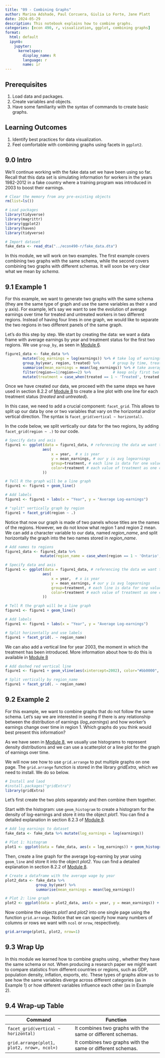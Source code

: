 ```yaml
---
title: "09 - Combining Graphs"
author: Marina Adshade, Paul Corcuera, Giulia Lo Forte, Jane Platt
date: 2024-05-29
description: This notebook explains how to combine graphs. 
categories: [econ 490, r, visualization, ggplot, combining graphs]
format: 
  html: default
  ipynb:
    jupyter:
      kernelspec:
        display_name: R
        language: r
        name: ir
---
```



## Prerequisites

1. Load data and packages.
2. Create variables and objects.
3. Have some familiarity with the syntax of commands to create basic graphs.

## Learning Outcomes 

1. Identify best practices for data visualization.
2. Feel comfortable with combining graphs using facets in `ggplot2`.

## 9.0 Intro

We'll continue working with the fake data set we have been using so far. Recall that this data set is simulating information for workers in the years 1982-2012 in a fake country where a training program was introduced in 2003 to boost their earnings.

```r
# Clear the memory from any pre-existing objects
rm(list=ls())

# Load packages
library(tidyverse)
library(magrittr)
library(ggplot2)
library(haven)
library(tidyverse)

# Import dataset
fake_data <- read_dta("../econ490-r/fake_data.dta")
```

In this module, we will work on two examples. The first example covers combining two graphs with the same schema, while the second covers combining two graphs with different schemas. It will soon be very clear what we mean by *schema*.

## 9.1 Example 1

For this example, we want to generate two graphs with the same schema (they are the same type of graph and use the same variables as their x and y axis). For example, let's say we want to see the evolution of average earnings over time for treated and untreated workers in two different regions. Instead of having four lines in one graph, we would like to separate the two regions in two different panels of the same graph.

Let's do this step by step. We start by creating the data: we want a data frame with average earnings by year and treatment status for the first two regions. We use `group_by`, as seen in [Module 6](https://comet.arts.ubc.ca/docs/Research/econ490-r/06_Within_Group.html).

```r
figure1_data <- fake_data %>%
        mutate(log_earnings = log(earnings)) %>% # take log of earnings
        group_by(year, region, treated) %>%      # group by time, treatment status, and region
        summarise(mean_earnings = mean(log_earnings)) %>% # take average by group
        filter(region==1|region==2) %>%          # keep only first two regions
        mutate(treatment = case_when(treated == 1 ~ 'Treated', treated == 0 ~ 'Untreated')) # create a character variable for treatment
```

Once we have created our data, we proceed with the same steps we have used in section 8.2.2 of [Module 8](https://comet.arts.ubc.ca/docs/Research/econ490-r/08_ggplot_graphs.html) to create a line plot with one line for each treatment status (*treated* and *untreated*).

In this case, we need to add a crucial component: `facet_grid`. This allows to split up our data by one or two variables that vary on the horizontal and/or vertical direction. The syntax is `facet_grid(vertical ~ horizontal)`.

In the code below, we split vertically our data for the two regions, by adding `facet_grid(region ~ .)` to our code.

```r
# Specify data and axis
figure1 <- ggplot(data = figure1_data, # referencing the data we want to use
                 aes(
                     x = year,  # x is year
                     y = mean_earnings, # our y is avg logearnings
                     group=treatment, # each line is data for one value of treatment
                     color=treatment # each value of treatment as one color
                 ))

# Tell R the graph will be a line graph
figure1 <- figure1 + geom_line() 

# Add labels
figure1 <- figure1 + labs(x = "Year", y = "Average Log-earnings")

# "split" vertically graph by region
figure1 + facet_grid(region ~ .)
```

Notice that now our graph is made of two panels whose titles are the names of the regions. However, we do not know what region 1 and region 2 mean. We can add a character variable to our data, named *region_name*, and split horizontally the graph into the two names stored in *region_name*.

```r
# Add names to regions
figure1_data <- figure1_data %>%
                mutate(region_name = case_when(region == 1 ~ 'Ontario', region == 2 ~ 'Manitoba'))

# Specify data and axis
figure1 <- ggplot(data = figure1_data, # referencing the data we want to use
                 aes(
                     x = year,  # x is year
                     y = mean_earnings, # our y is avg logearnings
                     group=treatment, # each line is data for one value of treatment
                     color=treatment # each value of treatment as one color
                 ))

# Tell R the graph will be a line graph
figure1 <- figure1 + geom_line() 

# Add labels
figure1 <- figure1 + labs(x = "Year", y = "Average Log-earnings")

# Split horizontally and use labels
figure1 + facet_grid(. ~ region_name)
```

We can also add a vertical line for year 2003, the moment in which the treatment has been introduced. More information about how to do this is available in [Module 8](https://comet.arts.ubc.ca/docs/Research/econ490-r/08_ggplot_graphs.html)

```r
# Add dashed red vertical line
figure1 <- figure1 + geom_vline(aes(xintercept=2002), color="#bb0000", linetype="dashed")

# Split vertically by region_name
figure1 + facet_grid(. ~ region_name)
```

## 9.2 Example 2

For this example, we want to combine graphs that do not follow the same schema. Let's say we are interested in seeing if there is any relationship between the distribution of earnings (*log_earnings*) and how worker's earnings change over time in region 1. Which graphs do you think would best present this information? 

As we have seen in [Module 8](https://comet.arts.ubc.ca/docs/Research/econ490-r/08_ggplot_graphs.html), we usually use histograms to represent density distributions and we can use a scatterplot or a line plot for the graph of earnings over time. 

We will now see how to use `grid.arrange` to put multiple graphs on one page. The `grid.arrange` function is stored in the library *gridExtra*, which we need to install. We do so below. 

```r
# Install and laod
#install.packages("gridExtra")
library(gridExtra)
```

Let's first create the two plots separately and then combine them together.

Start with the histogram: use `geom_histogram` to create a histogram for the density of log-earnings and store it into the object *plot1*. You can find a detailed explanation in section 8.2.3 of [Module 8](https://comet.arts.ubc.ca/docs/Research/econ490-r/08_ggplot_graphs.html).

```r
# Add log earnings to dataset
fake_data <- fake_data %>% mutate(log_earnings = log(earnings))

# Plot 1: histogram
plot1 <- ggplot(data = fake_data, aes(x = log_earnings)) + geom_histogram()
```

Then, create a line graph for the average log-earning by year using `geom_line` and store it into the object *plot2*. You can find a detailed explanation in section 8.2.2 of [Module 8](https://comet.arts.ubc.ca/docs/econ_490/econ490-r/08_ggplot_graphs.html).

```r
# Create a dataframe with the average wage by year
plot2_data <- fake_data %>%
              group_by(year) %>%
              summarise(mean_earnings = mean(log_earnings))

# Plot 2: line graph
plot2 <- ggplot(data = plot2_data, aes(x = year, y = mean_earnings)) + geom_line()
```

Now combine the objects *plot1* and *plot2* into one single page using the function `grid.arrange`. Notice that we can specify how many numbers of columns or rows we want with `ncol` or `nrow`, respectively.

```r
grid.arrange(plot1, plot2, nrow=1)
```

## 9.3 Wrap Up

In this module we learned how to combine graphs using , whether they have the same schema or not. When producing a research paper we might want to compare statistics from different countries or regions, such as GDP, population density, inflation, exports, etc. These types of graphs allow us to see how the same variables diverge across different categories (as in Example 1) or how different variables influence each other (as in Example 2).

## 9.4 Wrap-up Table 

|Command| Function|
|-------|---------|
|`facet_grid(vertical ~ horizontal)`| It combines two graphs with the same or different schemas.|
|`grid.arrange(plot1, plot2, nrow=, ncol=)`|It combines two graphs with the same or different schemas.|